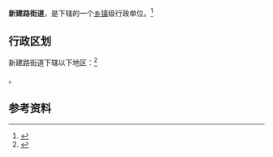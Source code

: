 {{中国乡级行政区|41/01/84/001/000}}

'''新建路街道'''，是{{PRC admin/fullname|41/01/84/001/000|3}}下辖的一个[[乡镇|乡镇]]级行政单位。<ref>{{PRC admin/ref sgc|{{PRC admin/parent|41/01/84/001/000}}}}</ref>

== 行政区划 ==

新建路街道下辖以下地区：<ref>{{PRC admin/ref sgc|41/01/84/001/000}}</ref>

{{PRC admin/children|41/01/84/001/000}}。

== 参考资料 ==

{{reflist}}

{{行政区划小作品}}
{{PRC admin/navcat|41/01/84/001/000}}
